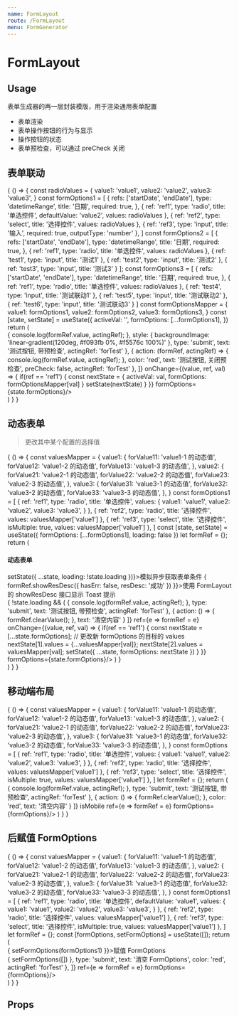 ```yaml
---
name: FormLayout
route: /FormLayout
menu: FormGenerator
---
```



# FormLayout

## Usage

<Playground>
  <FormLayoutDemo/>
</Playground>

表单生成器的再一层封装模版，用于渲染通用表单配置

- 表单渲染
- 表单操作按钮的行为与显示
- 操作按钮的状态
- 表单预检查，可以通过 preCheck 关闭

## 表单联动

<Playground>
  {
    () => {
      const radioValues = {
        value1: 'value1',
        value2: 'value2',
        value3: 'value3',
      }
      const formOptions1 = [
        {
          refs: ['startDate', 'endDate'],
          type: 'datetimeRange',
          title: '日期',
          required: true,
        },
        {
          ref: 'ref1',
          type: 'radio',
          title: '单选控件',
          defaultValue: 'value2',
          values: radioValues
        },
        {
          ref: 'ref2',
          type: 'select',
          title: '选择控件',
          values: radioValues
        },
        {
          ref: 'ref3',
          type: 'input',
          title: '输入',
          required: true,
          outputType: 'number'
        },
      ]
      const formOptions2 = [
        {
          refs: ['startDate', 'endDate'],
          type: 'datetimeRange',
          title: '日期',
          required: true,
        },
        {
          ref: 'ref1',
          type: 'radio',
          title: '单选控件',
          values: radioValues
        },
        {
          ref: 'test1',
          type: 'input',
          title: '测试1'
        },
        {
          ref: 'test2',
          type: 'input',
          title: '测试2'
        },
        {
          ref: 'test3',
          type: 'input',
          title: '测试3'
        }
      ];
      const formOptions3 = [
        {
          refs: ['startDate', 'endDate'],
          type: 'datetimeRange',
          title: '日期',
          required: true,
        },
        {
          ref: 'ref1',
          type: 'radio',
          title: '单选控件',
          values: radioValues
        },
        {
          ref: 'test4',
          type: 'input',
          title: '测试联动1'
        },
        {
          ref: 'test5',
          type: 'input',
          title: '测试联动2'
        },
        {
          ref: 'test6',
          type: 'input',
          title: '测试联动3'
        }
      ]
      const formOptionsMapper = {
        value1: formOptions1,
        value2: formOptions2,
        value3: formOptions3,
      }
      const [state, setState] = useState({
        activeVal: '',
        formOptions: [...formOptions1],
      })
      return (
        <div>
          <FormLayout
            formBtns={[
              {
                action: (formRef, actingRef) => {
                  console.log(formRef.value, actingRef);
                },
                style: {
                  backgroundImage: 'linear-gradient(120deg, #f093fb 0%, #f5576c 100%)'
                },
                type: 'submit',
                text: '测试按钮, 带预检查',
                actingRef: 'forTest'
              },
              {
                action: (formRef, actingRef) => {
                  console.log(formRef.value, actingRef);
                },
                color: 'red',
                text: '测试按钮, 关闭预检查',
                preCheck: false,
                actingRef: 'forTest'
              },
            ]}
            onChange={(value, ref, val) => {
              if(ref == 'ref1') {
                const nextState = {
                  activeVal: val,
                  formOptions: formOptionsMapper[val]
                }
                setState(nextState)
              }
            }}
            formOptions={state.formOptions}/>
        </div>
      )
    }
  }
</Playground>

## 动态表单

> 更改其中某个配置的选择值

<Playground>
  {
    () => {
      const valuesMapper = {
        value1: {
          forValue11: 'value1-1 的动态值',
          forValue12: 'value1-2 的动态值',
          forValue13: 'value1-3 的动态值',
        },
        value2: {
          forValue21: 'value2-1 的动态值',
          forValue22: 'value2-2 的动态值',
          forValue23: 'value2-3 的动态值',
        },
        value3: {
          forValue31: 'value3-1 的动态值',
          forValue32: 'value3-2 的动态值',
          forValue33: 'value3-3 的动态值',
        },
      }
      const formOptions1 = [
        {
          ref: 'ref1',
          type: 'radio',
          title: '单选控件',
          values: {
            value1: 'value1',
            value2: 'value2',
            value3: 'value3',
          }
        },
        {
          ref: 'ref2',
          type: 'radio',
          title: '选择控件',
          values: valuesMapper['value1']
        },
        {
          ref: 'ref3',
          type: 'select',
          title: '选择控件',
          isMultiple: true,
          values: valuesMapper['value1']
        },
      ]
      const [state, setState] = useState({
        formOptions: [...formOptions1],
        loading: false
      })
      let formRef = {};
      return (
        <div>
          <h4>动态表单</h4>
          <span className="btn theme flat mr10" onClick={e => setState({
            ...state,
            loading: !state.loading
          })}>模拟异步获取表单条件</span>
          <span className="btn red flat" onClick={e => {
            formRef.showResDesc({
              hasErr: false,
              resDesc: '成功'
            })
          }}>使用 FormLayout 的 showResDesc 接口显示 Toast 提示</span>
          <div>
            <Loading loading={state.loading}>
              {
                !state.loading && (
                  <FormLayout
                    formBtns={[
                      {
                        action: (formRef, actingRef) => {
                          console.log(formRef.value, actingRef);
                        },
                        type: 'submit',
                        text: '测试按钮, 带预检查',
                        actingRef: 'forTest'
                      },
                      {
                        action: () => {
                          formRef.clearValue();
                        },
                        text: '清空内容'
                      }
                    ]}
                    ref={e => formRef = e}
                    onChange={(value, ref, val) => {
                      if(ref == 'ref1') {
                        const nextState = [...state.formOptions];
                        // 更改新 formOptions 的目标的 values
                        nextState[1].values = {...valuesMapper[val]};
                        nextState[2].values = valuesMapper[val];
                        setState({
                          ...state,
                          formOptions: nextState
                        })
                      }
                    }}
                    formOptions={state.formOptions}/>
                )
              }
            </Loading>
          </div>
        </div>
      )
    }
  }
</Playground>

## 移动端布局

<Playground>
  {
    () => {
      const valuesMapper = {
        value1: {
          forValue11: 'value1-1 的动态值',
          forValue12: 'value1-2 的动态值',
          forValue13: 'value1-3 的动态值',
        },
        value2: {
          forValue21: 'value2-1 的动态值',
          forValue22: 'value2-2 的动态值',
          forValue23: 'value2-3 的动态值',
        },
        value3: {
          forValue31: 'value3-1 的动态值',
          forValue32: 'value3-2 的动态值',
          forValue33: 'value3-3 的动态值',
        },
      }
      const formOptions = [
        {
          ref: 'ref1',
          type: 'radio',
          title: '单选控件',
          values: {
            value1: 'value1',
            value2: 'value2',
            value3: 'value3',
          }
        },
        {
          ref: 'ref2',
          type: 'radio',
          title: '选择控件',
          values: valuesMapper['value1']
        },
        {
          ref: 'ref3',
          type: 'select',
          title: '选择控件',
          isMultiple: true,
          values: valuesMapper['value1']
        },
      ]
      let formRef = {};
      return (
        <FormLayout
          formBtns={[
            {
              action: (formRef, actingRef) => {
                console.log(formRef.value, actingRef);
              },
              type: 'submit',
              text: '测试按钮, 带预检查',
              actingRef: 'forTest'
            },
            {
              action: () => {
                formRef.clearValue();
              },
              color: 'red',
              text: '清空内容'
            }
          ]}
          isMobile
          ref={e => formRef = e}
          formOptions={formOptions}/>
      )
    }
  }
</Playground>

## 后赋值 FormOptions

<Playground>
  {
    () => {
      const valuesMapper = {
        value1: {
          forValue11: 'value1-1 的动态值',
          forValue12: 'value1-2 的动态值',
          forValue13: 'value1-3 的动态值',
        },
        value2: {
          forValue21: 'value2-1 的动态值',
          forValue22: 'value2-2 的动态值',
          forValue23: 'value2-3 的动态值',
        },
        value3: {
          forValue31: 'value3-1 的动态值',
          forValue32: 'value3-2 的动态值',
          forValue33: 'value3-3 的动态值',
        },
      }
      const formOptions1 = [
        {
          ref: 'ref1',
          type: 'radio',
          title: '单选控件',
          defaultValue: 'value1',
          values: {
            value1: 'value1',
            value2: 'value2',
            value3: 'value3',
          }
        },
        {
          ref: 'ref2',
          type: 'radio',
          title: '选择控件',
          values: valuesMapper['value1']
        },
        {
          ref: 'ref3',
          type: 'select',
          title: '选择控件',
          isMultiple: true,
          values: valuesMapper['value1']
        },
      ]
      let formRef = {};
      const [formOptions, setFormOptions] = useState([]);
      return (
        <div>
          <span className="btn theme" onClick={e => {
            setFormOptions(formOptions1)
          }}>赋值 FormOptions</span>
          <div>
            <FormLayout
              formBtns={[
                {
                  action: (formRef, actingRef) => {
                    setFormOptions([])
                  },
                  type: 'submit',
                  text: '清空 FormOptions',
                  color: 'red',
                  actingRef: 'forTest'
                },
              ]}
              ref={e => formRef = e}
              formOptions={formOptions}/>
          </div>
        </div>
      )
    }
  }
</Playground>

## Props

<Props of={FormLayout} />
